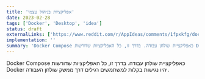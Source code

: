 ```yaml
---
title: 'אפליקציות בניהול עצמי'
date: 2023-02-28
tags: ['Docker', 'Desktop', 'idea']
status: draft
externalLinks: ['https://www.reddit.com/r/AppIdeas/comments/1fpxkfg/dockercompose_desktop_application/']
implementation: ''
summary: 'Docker Compose כאפליקציית שולחן עבודה. בדרך זו, כל האפליקציות שדורשות Docker יהיו נגישות בקלות למשתמשים רגילים דרך ממשק שולחן העבודה.'
---
```


Docker Compose כאפליקציית שולחן עבודה. בדרך זו, כל האפליקציות שדורשות Docker יהיו נגישות בקלות למשתמשים רגילים דרך ממשק שולחן העבודה.
